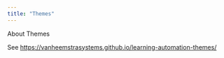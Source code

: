 ```yaml
---
title: "Themes"
---
```


About Themes

See <https://vanheemstrasystems.github.io/learning-automation-themes/>
